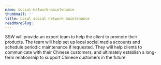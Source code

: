 ```yaml
---
name: social-network-maintenance
thumbnail: ''
title: Local social network maintenance
readMoreSlug: 
---
```


SSW will provide an expert team to help the client to promote their products. The team will help set up local social media accounts and schedule periodic maintenance if requested. They will help clients to communicate with their Chinese customers, and ultimately establish a long-term relationship to support Chinese customers in the future.
